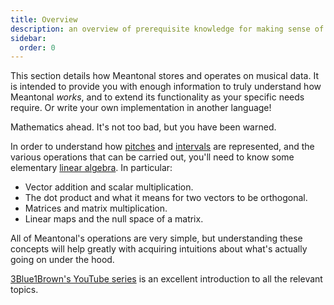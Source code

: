 ```yaml
---
title: Overview
description: an overview of prerequisite knowledge for making sense of Meantonal's nuts and bolts
sidebar:
  order: 0
---
```



This section details how Meantonal stores and operates on musical data. It is intended to provide you with enough information to truly understand how Meantonal *works*, and to extend its functionality as your specific needs require. Or write your own implementation in another language!

<Aside type="danger">

Mathematics ahead. It's not too bad, but you have been warned.

</Aside>

In order to understand how [pitches](/learn/pitch) and [intervals](/learn/interval) are represented, and the various operations that can be carried out, you'll need to know some elementary [linear algebra](https://en.wikipedia.org/wiki/Linear_algebra). In particular:

- Vector addition and scalar multiplication.
- The dot product and what it means for two vectors to be orthogonal.
- Matrices and matrix multiplication.
- Linear maps and the null space of a matrix.

All of Meantonal's operations are very simple, but understanding these concepts will help greatly with acquiring intuitions about what's actually going on under the hood.

[3Blue1Brown's YouTube series](https://www.youtube.com/watch?v=fNk_zzaMoSs&list=PLZHQObOWTQDPD3MizzM2xVFitgF8hE_ab) is an excellent introduction to all the relevant topics.
